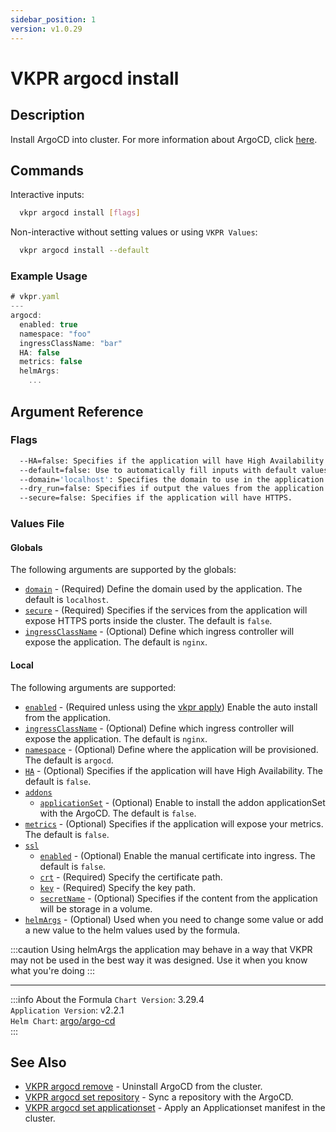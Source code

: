 ```yaml
---
sidebar_position: 1
version: v1.0.29
---
```


# VKPR argocd install

## Description

Install ArgoCD into cluster. For more information about ArgoCD, click [here](https://argo-cd.readthedocs.io/en/stable/).

## Commands

Interactive inputs:

```bash
  vkpr argocd install [flags]
```

Non-interactive without setting values or using `VKPR Values`:

```bash
  vkpr argocd install --default
```

### Example Usage

```jsx title="vkpr argocd install --default"
# vkpr.yaml
---
argocd:
  enabled: true
  namespace: "foo"
  ingressClassName: "bar"
  HA: false
  metrics: false
  helmArgs:
    ...
```

## Argument Reference

### Flags

```sh
  --HA=false: Specifies if the application will have High Availability.
  --default=false: Use to automatically fill inputs with default values.
  --domain='localhost': Specifies the domain to use in the application.
  --dry_run=false: Specifies if output the values from the application.
  --secure=false: Specifies if the application will have HTTPS.
```

### Values File

#### Globals

The following arguments are supported by the globals:

- [`domain`](#argument-reference) - (Required) Define the domain used by the application. The default is `localhost`.
- [`secure`](#argument-reference) - (Required) Specifies if the services from the application will expose HTTPS ports inside the cluster. The default is `false`.
- [`ingressClassName`](#argument-reference) - (Optional) Define which ingress controller will expose the application. The default is `nginx`.

#### Local

The following arguments are supported:

- [`enabled`](#argument-reference) - (Required unless using the [vkpr apply](/docs/commands/apply)) Enable the auto install from the application.
- [`ingressClassName`](#argument-reference) - (Optional) Define which ingress controller will expose the application. The default is `nginx`.
- [`namespace`](#argument-reference) - (Optional) Define where the application will be provisioned. The default is `argocd`.
- [`HA`](#argument-reference) - (Optional) Specifies if the application will have High Availability. The default is `false`.
- [`addons`](#argument-reference)
  - [`applicationSet`](#argument-reference) - (Optional) Enable to install the addon applicationSet with the ArgoCD. The default is `false`.
- [`metrics`](#argument-reference) - (Optional) Specifies if the application will expose your metrics. The default is `false`.
- [`ssl`](#argument-reference)
  - [`enabled`](#argument-reference) - (Optional) Enable the manual certificate into ingress. The default is `false`.
  - [`crt`](#argument-reference) - (Required) Specify the certificate path.
  - [`key`](#argument-reference) - (Required) Specify the key path.
  - [`secretName`](#argument-reference) - (Optional) Specifies if the content from the application will be storage in a volume.
- [`helmArgs`](#argument-reference) - (Optional) Used when you need to change some value or add a new value to the helm values used by the formula.

:::caution
Using helmArgs the application may behave in a way that VKPR may not be used in the best way it was designed.
Use it when you know what you're doing
:::

---

:::info About the Formula
`Chart Version`: 3.29.4 <br/>
`Application Version`: v2.2.1 <br/>
`Helm Chart`: [argo/argo-cd](https://artifacthub.io/packages/helm/argo/argo-cd) <br/>
:::

## See Also

- [VKPR argocd remove](/docs/commands/argocd/remove) - Uninstall ArgoCD from the cluster.
- [VKPR argocd set repository](/docs/commands/argocd/set/repository) - Sync a repository with the ArgoCD.
- [VKPR argocd set applicationset](/docs/commands/argocd/set/applicationset) - Apply an Applicationset manifest in the cluster.
